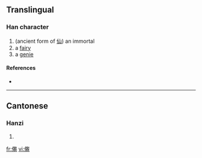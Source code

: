 ==Translingual==

===Han character===
{{Han char|rn=9|rad=人|as=19|sn=21|four=|canj=人竹X山 (OHXU)}}

# (ancient form of [[仙]]) an immortal
# a [[fairy]]
# a [[genie]]

====References====
* {{Han ref|kx=0122.061|hdz=10239.050|uh=34A8|ud=13480}}

----

==Cantonese==

===Hanzi===
{{yue-hanzi|jyut=|y=sin1}}

# {{defn|Cantonese}}

[[fr:㒨]]
[[vi:㒨]]